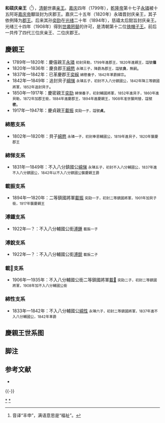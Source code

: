 '''和硕庆亲王'''（{{lang-mnc|ᡥᠣᡧᠣᡳ<br />ᡶᡝᠩᡧᡝᠨ<br /> ᠴᡳᠨ ᠸᠠᠩ|v=Hošoi fengšen cin wang|a=Hoxoi fengxen qin wang}}<ref>音译“丰申”，满语意思是“福祉”。</ref>），[[清朝|清朝]]世袭[[亲王|亲王]]。[[嘉庆|嘉庆]]四年（1799年），[[乾隆帝|乾隆帝]]第十七子[[永璘|永璘]]被十五阿哥[[嘉庆帝|嘉庆帝]]顒琰封为庆郡王。嘉庆二十五年（1820年）永璘晋封庆亲王，其子依例降为[[郡王|郡王]]。后来其孙[[奕劻|奕劻]]在[[光绪|光绪]]二十年（1894年），慈禧太后懿旨封庆亲王。光绪三十四年（1908年）得到[[世袭罔替|世袭罔替]]的许可，是清朝第十二位[[铁帽子王|铁帽子王]]。前后一共传了四代三位庆亲王、二位庆郡王。

==慶親王==
*1789年—1820年：慶僖親王[[永璘|永璘]] <small>初封貝勒，1799年進郡王，1820年進親王，諡號'''僖'''</small>
*1820年—1836年：慶良郡王[[綿愍|綿愍]] <small>永璘三子，降爵為郡王，諡號'''良'''，無嗣</small>。
*1837年—1842年：已革慶郡王[[奕綵|奕綵]] <small>綿愍養子，1842年革爵歸宗</small>。
*1842年—1849年：追封貝子[[綿悌|綿悌]] <small>永璘五子，初封不入八分鎮國公，1842年降三等鎮國將軍，1852年追封貝子</small>。
*1850年—1917年：慶密親王[[奕劻|奕劻]] <small>綿悌養子，初封輔國將軍，1852年進貝子，1860年進貝勒，1872年加郡王銜，1884年進慶郡王，1894年進慶親王，1908年准世襲罔替，諡號'''密'''</small>。
*1917年—1947年：慶貞親王[[載振|載振]] <small>奕劻一子，諡號'''貞'''</small>。

===綿愍支系===
*1802年—1820年：貝子[[綿愍|綿愍]] <small>永璘一子，初封奉恩輔國公，1819年進貝子，1820年襲慶郡王</small>

===綿悌支系===
*1831年—1849年：不入八分鎮國公[[綿悌|綿悌]] <small>永璘五子，初封不入八分輔國公，1837年進不入八分鎮國公，1842年以不入八分鎮國公襲慶親王爵</small>

===載振支系===
*1894年—1820年：二等鎮國將軍[[載振|載振]] <small>奕劻一子，初封二等鎮國將軍，1901年加貝子銜，1917年襲慶親王</small>

===溥鍾支系===
*1922年—？：不入八分輔國公銜[[溥鍾|溥鍾]] <small>載振一子</small>

===溥銳支系===
*1922年—？：不入八分輔國公銜[[溥銳|溥銳]] <small>載振二子</small>

===載𢱿支系===
*1906年—1935年：不入八分輔國公銜二等鎮國將軍[[載𢱿|載𢱿]] <small>奕劻二子，初封二等鎮國將軍，1908年加不入八分輔國公銜</small>

===綿性支系===
*1833年—1842年：不入八分輔國公[[綿性|綿性]] <small>永璘六子，初封二等鎮國將軍，1837年進不入八分輔國公，1842年革爵</small>

==慶親王世系图==
<center>
{{chart/start}}
{{chart|border=0 | | | | | | | | | | | | |:| ado |ado=过继 }}
{{chart | |,|-|-|-|-|-|-|-|.}}
{{chart | Yx | | | | | |Yl | | |Yx=仪慎亲王<br>[[永璇|永璇]]|Yl='''庆僖亲王'''<br>[[永璘|永璘]]<br />1766-'''1789-1820'''}}
{{chart | |!| | | |,|-|-|-|+|-|-|-|.| }}
{{chart | Mz | |Mm | |Mt | | Mx |Mz=仪顺郡王<br>[[绵志|绵志]]|Mm='''庆良郡王'''<br>[[绵愍|绵愍]]<br />1797-'''1820-1836'''|Mt=贝子<br>[[绵悌|绵悌]]<br />1811-'''1842-1849'''|Mx=不入八分辅国公<br>[[绵性|绵性]]<br />1814-1879 }}
{{chart | |!|F|~|~|J| | | |L|~|~|7|!}}
{{chart |Yc | | | | | | | | | |Yk |Yc=已革庆郡王<br>[[奕綵|奕綵]]<br />1820-'''1837-1842'''-1866|Yk='''庆密亲王'''<br>[[奕劻|奕劻]]<br />1838-'''1850-1917'''}}
{{chart | | | | | | | | | | | | | |!}}
{{chart | | | | | | | | | | | | |Zz |Zz='''庆貞亲王'''<br>[[载振|载振]]<br />1876-'''1917-1947'''}}
{{chart/end}}
</center>

== 脚注 ==
{{reflist}}

== 参考文献 ==
{{Reflist}}
* {{cite book |title=《[[清史稿|清史稿]]》|author=[[赵尔巽|赵尔巽]] 等 |publisher = [[中华书局|中华书局]] }}

{{-}}
{{清朝宗室亲王}}

[[Category:清朝宗室亲王|*]]
[[Category:庆亲王|*]]